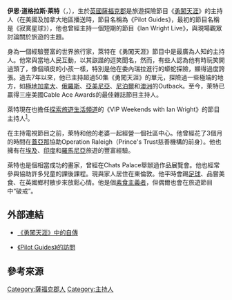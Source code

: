 '''伊恩·道格拉斯·萊特'''（{{lang-en|Ian Douglas Wright}}，{{bd|1965年|5月17日|catIdx=Wright, Ian}}），生於[[英國|英國]][[薩福克郡|薩福克郡]]是旅遊探險節目《[[勇闖天涯|勇闖天涯]]》的主持人（在美國及加拿大地區播送時，節目名稱為《Pilot Guides》，最初的節目名稱是《寂寞星球》），他也曾經主持一個短期的節目《Ian Wright Live》，與現場觀眾討論關於旅遊的主題。

身為一個經驗豐富的世界旅行家，萊特在《勇闖天涯》節目中是最廣為人知的主持人。他常與當地人民互動，以其詼諧的逗笑聞名，然而，有些人認為他有時玩笑開過頭了，像個頑皮的小孩一樣，特別是他在委內瑞拉進行的蟒蛇探險，顯得過度誇張。過去7年以來，他已主持超過50集《勇闖天涯》的單元，探險過一些極端的地方，如[[極地加拿大|極地加拿大]]、[[俄羅斯|俄羅斯]]、[[亞美尼亞|亞美尼亞]]、[[尼泊爾|尼泊爾]]和[[澳洲|澳洲]]的Outback。至今，萊特已贏得三座美國Cable Ace Awards的最佳雜誌節目主持人。

萊特現在也擔任[[探索旅遊生活頻道|探索旅遊生活頻道]]的《VIP Weekends with Ian Wright》的節目主持人<sup>[https://web.archive.org/web/20070927004413/http://www.travelandlivingasia.com/ontv/vip_weekends/index.shtml]</sup>。

在主持電視節目之前，萊特和他的老婆一起經營一個社區中心。他曾經花了3個月的時間在[[蓋亞那|蓋亞那]]協助Operation Raleigh（Prince's Trust慈善機構的前身）。他也擁有在[[埃及|埃及]]、[[印度|印度]]和[[羅馬尼亞|羅馬尼亞]]旅遊的豐富經驗。

萊特也是個相當成功的畫家，曾經在Chats Palace舉辦過作品展覽會。他也經常參與協助許多兒童的課後課程。現與家人居住在東倫敦。他平時會踢[[足球|足球]]、品嘗美食、在英國鄉村散步來放鬆心情。他是個[[素食主義者|素食主義者]]，但偶爾也會在旅遊節目中“破戒”。

==外部連結==
* [http://www.pilotguides.com/tv_shows/globe_trekker/travelers/ian_wright.php 《勇闖天涯》中的自傳] {{Wayback|url=http://www.pilotguides.com/tv_shows/globe_trekker/travelers/ian_wright.php |date=20130719091325 }}{{en}}

* [https://web.archive.org/web/20070921000807/http://www.pilotguides.com/tv_shows/ian_wright_live/ian_wright_interview.php 《Pilot Guides》的訪問]

==參考來源==
<references />

{{Authority control}}

{{DEFAULTSORT:Wright, Ian}}
[[Category:薩福克郡人|Category:薩福克郡人]]
[[Category:主持人|Category:主持人]]